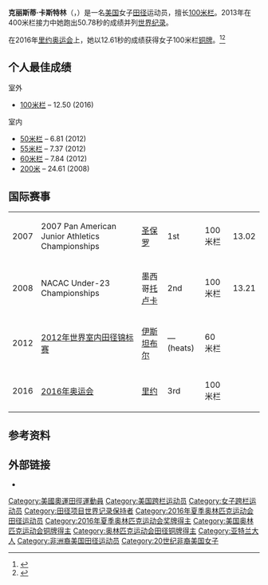 {{Infobox sportsperson
| honorific_prefix =
| name             = Kristi Castlin
|image = File:2014 DécaNation - 100 m hurdles 08.jpg
|caption = 2014年
|birth_date = {{Birth date and age|1988|07|07}}
|birth_place = [[亚特兰大|亚特兰大]]<ref name=teamusa>{{cite web|url=http://www.teamusa.org/usa-track-and-field/athletes/Kristi-Castlin|title=Kristi Castlin Track and Field|website=United States Olympic Committee|date=2016|accessdate=19 August 2016|archive-date=2020-10-30|archive-url=https://web.archive.org/web/20201030224829/https://www.teamusa.org/usa-track-and-field/athletes/Kristi-Castlin|dead-url=no}}</ref>
|height = {{convert|5|ft|7|in|m}}<ref name=teamusa/>
|weight = {{convert|133|lb|kg}}<ref name=teamusa/>
| show-medals      = 
| medaltemplates   = 
{{Medal|Olympic}}
{{Medal|Bronze|[[2016年奥运会|2016 里约]]|[[2016年夏季奧林匹克運動會田徑女子100公尺跨欄比賽|100 米栏]]}}
{{MedalCompetition|NACAC Junior Championships}}
{{MedalSilver|[[2008_NACAC_Under-23_Championships_in_Athletics|2008 墨西哥]]|100 米栏}}
{{MedalCompetition|Pan American Junior Championships}}
{{MedalGold|[[2007_Pan_American_Junior_Athletics_Championships|2007 圣保罗]]|100 米栏}}
}}

'''克丽斯蒂·卡斯特林'''（{{lang-en|Kristi Castlin}}，{{bd|1988年|7月7日||}}）是一名[[美国|美国]]女子[[田径|田径]]运动员，擅长[[100米栏|100米栏]]。2013年在400米栏接力中她跑出50.78秒的成绩并列[[世界纪录|世界纪录]]。

在2016年[[里约奥运会|里约奥运会]]上，她以12.61秒的成绩获得女子100米栏[[铜牌|铜牌]]。<ref>{{cite web |url=http://www.usatf.org/Events---Calendar/2016/U-S--Olympic-Team-Trials---Track---Field/Athlete-Information.aspx |title=2016 U.S. Olympic Team Trials – Track & Field Men's steeplechase |publisher=usatf.org |date=July 8, 2016 |accessdate=July 8, 2016 |archive-url=https://web.archive.org/web/20160824054449/http://www.usatf.org/Events---Calendar/2016/U-S--Olympic-Team-Trials---Track---Field/Athlete-Information.aspx |archive-date=2016-08-24 |dead-url=yes }}</ref><ref>{{cite web |url=http://www.bbc.com/news/world-us-canada-37120618 |title=Rio Olympics 2016: US women sweep medals in 100m hurdles - BBC News |publisher=Bbc.com |date=2016 |accessdate=2016-08-19 |archive-date=2017-09-16 |archive-url=https://web.archive.org/web/20170916085544/http://www.bbc.com/news/world-us-canada-37120618 |dead-url=no }}</ref>

==个人最佳成绩==
;室外
*[[100米栏|100米栏]] – 12.50 (2016)
;室内
*[[50米栏|50米栏]] – 6.81 (2012)
*[[55米栏|55米栏]] – 7.37 (2012)
*[[60米栏|60米栏]] – 7.84 (2012)
*[[200米|200米]] – 24.61 (2008)

==国际赛事==
{| {{AchievementTable|Event=yes}}
|-
|2007
|2007 Pan American Junior Athletics Championships
|[[圣保罗|圣保罗]]
|bgcolor=gold|1st
|100 米栏
|13.02 {{AthAbbr|CR}}
|-
|2008
|NACAC Under-23 Championships
|墨西哥[[托卢卡|托卢卡]]
|bgcolor=silver|2nd
|100 米栏
|13.21
|-
|2012
|[[2012年世界室内田径锦标赛|2012年世界室内田径锦标赛]]
|[[伊斯坦布尔|伊斯坦布尔]]
| — (heats)
|60 米栏
|{{AthAbbr|DNF}}
|-
|2016
|[[2016年奥运会|2016年奥运会]]
|[[里约|里约]]
|bgcolor="CC9966"|3rd
|100 米栏
|
|}

==参考资料==
{{reflist}}

==外部链接==
*{{IAAF name|231910}}

{{DEFAULTSORT:Castlin, Kristi}}
[[Category:美國奧運田徑運動員|Category:美國奧運田徑運動員]]
[[Category:美国跨栏运动员|Category:美国跨栏运动员]]
[[Category:女子跨栏运动员|Category:女子跨栏运动员]]
[[Category:田径项目世界记录保持者|Category:田径项目世界记录保持者]]
[[Category:2016年夏季奥林匹克运动会田径运动员|Category:2016年夏季奥林匹克运动会田径运动员]]
[[Category:2016年夏季奥林匹克运动会奖牌得主|Category:2016年夏季奥林匹克运动会奖牌得主]]
[[Category:美国奥林匹克运动会铜牌得主|Category:美国奥林匹克运动会铜牌得主]]
[[Category:奥林匹克运动会田径铜牌得主|Category:奥林匹克运动会田径铜牌得主]]
[[Category:亚特兰大人|Category:亚特兰大人]]
[[Category:非洲裔美国田径运动员|Category:非洲裔美国田径运动员]]
[[Category:20世纪非裔美国女子|Category:20世纪非裔美国女子]]